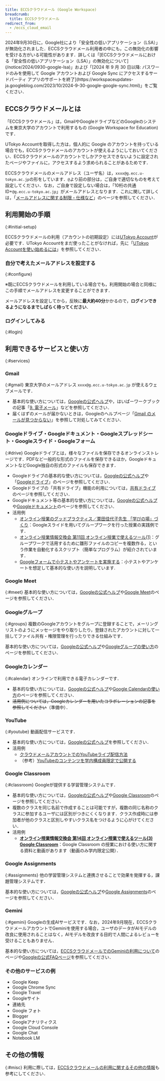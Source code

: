 ```yaml
---
title: ECCSクラウドメール (Google Workspace)
breadcrumb:
  title: ECCSクラウドメール
redirect_from:
  - /eccs_cloud_email
---
```



<WwweccEol systemName="ECCSクラウドメール（Google Workspace）"/>

<div class="box">
2024年9月30日に，Google社により「安全性の低いアプリケーション（LSA）」が無効化されました．ECCSクラウドメール利用者の中にも，この無効化の影響を受ける方がいる可能性があります．詳しくは「[ECCSクラウドメールにおける「安全性の低いアプリケーション（LSA）」の無効化について](/notice/2024/0930-google-lsa)」および「[2024 年 9 月 30 日以降: パスワードのみを使用して Google アカウントおよび Google Sync にアクセスするサードパーティ アプリのサポートを終了](https://workspaceupdates-ja.googleblog.com/2023/10/2024-9-30-google-google-sync.html)」をご覧ください．
</div>

## ECCSクラウドメールとは

「ECCSクラウドメール」は，GmailやGoogleドライブなどのGoogleのシステムを東京大学のアカウントで利用するもの (Google Workspace for Education) です．

UTokyo Accountを取得した方は，個人的に Google のアカウントを持っている場合でも，ECCSクラウドメールのアカウントが使えるようにしておいてください．ECCSクラウドメールのアカウントでしかアクセスできないように設定されたページやファイルに，アクセスするよう求められることがあるためです．

ECCSクラウドメールのメールアドレス（ユーザ名）は，`xxxx@g.ecc.u-tokyo.ac.jp`の形をしています．`@`より前の部分は，ご自身で適切なものを考えて設定してください．なお，ご自身で設定しない場合は，「10桁の共通ID+`@g.ecc.u-tokyo.ac.jp`」がメールアドレスとなります．これに関して詳しくは，「[メールアドレスに関する制限・仕様など](./misc/localpart)」のページを参照してください．

## 利用開始の手順
{:#initial-setup}

ECCSクラウドメールの利用（アカウントの初期設定）には[UTokyo Account](/utokyo_account/)が必要です．UTokyo Accountをまだ使ったことがなければ，先に「[UTokyo Accountを使い始めるには](/utokyo_account/#procedures)」を参照してください．

### 自分で考えたメールアドレスを設定する
{:#configure}

※既にECCSクラウドメールを利用している場合でも，利用開始の場合と同様にこの手順でメールアドレスを変更することができます．

<ECCSCloudEmailConfigure img />

メールアドレスを設定してから，反映に**最大約40分**かかるので，**ログインできるようになるまでしばらく待ってください**．

### ログインしてみる
{:#login}

<ECCSCloudEmailLogin inlineHelp />

## 利用できるサービスと使い方
{:#services}

### Gmail
{:#gmail}
東京大学のメールアドレス `xxxx@g.ecc.u-tokyo.ac.jp` が使えるウェブメールです．
- 基本的な使い方については，[Googleの公式ヘルプ](https://support.google.com/mail)や，はいぱーワークブックの記事「[9. 電子メール](https://hwb.ecc.u-tokyo.ac.jp/hwb2023/literacy/email/)」などを参照してください．
- 届くはずのメールが届かないときは，Googleのヘルプページ「[Gmail のメールが見つからない](https://support.google.com/mail/answer/7015314?hl=ja)」を参照して対処してみてください．

### Googleドライブ・Googleドキュメント・Googleスプレッドシート・Googleスライド・Googleフォーム
{:#drive}
Googleドライブとは，様々なファイルを保存できるオンラインストレージです．PDFなど一般的な形式のファイルを保存できるほか，GoogleドキュメントなどGoogle独自の形式のファイルも保存できます．
- Googleドライブの基本的な使い方については，[Googleの公式ヘルプ](https://support.google.com/drive)や「[Googleドライブ](./drive/)」のページを参照してください．
- Googleドライブの「共有ドライブ」機能の利用については，[共有ドライブ](./drive/shared_drive)のページを参照してください．
- Googleドキュメント等の基本的な使い方については，[Googleの公式ヘルプ](https://support.google.com/docs)や[Googleドキュメント](./document/)のページを参照してください．
- 活用例
    - [オンライン授業のグッドプラクティス／栗田佳代子先生 「学びの場」づくり](/good-practice/interview/kurita)：Googleスライドを用いてグループワークを行った授業の実践例です．
    - [オンライン授業情報交換会 第11回 オンライン授業で使えるツール(1)](/events/luncheon/2020-06-24/)：グループワークで活用するために雛形ファイルのコピーを複数作る，という作業を自動化するスクリプト（簡単なプログラム）が紹介されています．
    - [Googleフォームで小テストやアンケートを実施する](/articles/google-form/)：小テストやアンケートを想定して基本的な使い方を説明しています.

### Google Meet
{:#meet}
基本的な使い方については，[Googleの公式ヘルプ](https://support.google.com/meet)や[Google Meet](./meet/)のページを参照してください．

### Googleグループ
{:#groups}
複数のGoogleアカウントをグループに登録することで，メーリングリストのようにメッセージをやり取りしたり，登録されたアカウントに対して一括してファイル共有・権限管理を行ったりできる仕組みです．

基本的な使い方については，[Googleの公式ヘルプ](https://support.google.com/groups)や[Googleグループの使い方](./group/)のページを参照してください．

### Googleカレンダー
{:#calendar}
オンラインで利用できる電子カレンダーです．
- 基本的な使い方については，[Googleの公式ヘルプ](https://support.google.com/calendar)や[Google Calendarの使い方](calendar)のページを参照してください．
- ~~活用例については，Googleカレンダーを用いたコラボレーションの記事を参照してください~~（準備中）．

### YouTube
{:#youtube}
動画配信サービスです．
- 基本的な使い方については，[Googleの公式ヘルプ](https://support.google.com/youtube)を参照してください．
- 活用例
    - [クラウドメールアカウントでのYouTubeライブ配信方法](./youtube/live/)
    - （参考）[YouTubeのコンテンツを学内構成員限定で公開する](https://www.sodan.ecc.u-tokyo.ac.jp/hack/youtube-utokyo-only/)

### Google Classroom
{:#classroom}
Googleが提供する学習管理システムです．

- 基本的な使い方については，[Googleの公式ヘルプ](https://support.google.com/edu/classroom/)や[Google Classroom](./classroom)のページを参照してください．
- 複数のクラスを同じ名前で作成することは可能ですが，複数の同じ名称のクラスに参加するユーザには区別がつきにくくなります．クラス作成時には参加者が他のクラスと区別しやすいクラス名をつけるように心がけてください．
- 活用例
    - **[オンライン授業情報交換会 第14回 オンライン授業で使えるツール(3) Google Classroom](/events/luncheon/2020-07-15/)**：Google Classroom の授業における使い方に関する資料と動画があります（動画のみ学内限定公開）．

### Google Assignments
{:#assignments}
他の学習管理システムと連携させることで効果を発揮する，課題管理システムです．

基本的な使い方については，[Googleの公式ヘルプ](https://support.google.com/edu/assignments/)や[Google Assignments](./assignments)のページを参照してください．

### Gemini
{:#gemini}
Googleの生成AIサービスです．なお，2024年9月現在，ECCSクラウドメールアカウントでGeminiを使用する場合，ユーザのデータがAIモデルの改良に使用されることはなく，AIモデルを改良する目的で人間によるレビューを受けることもありません．

基本的な使い方については，[ECCSクラウドメールでのGeminiの利用について](./gemini)のページや[Googleの公式FAQページ](https://gemini.google.com/faq)を参照してください．

### その他のサービスの例
- Google Keep
- Google Chrome Sync
- Google Travel
- Googleサイト
- 連絡先
- Google フォト
- Blogger
- Googleアナリティクス
- Google Cloud Console
- Google Chat
- Notebook LM

## その他の情報
{:#misc}
利用に際しては，[ECCSクラウドメールの利用に関するその他の情報](./misc)も参考にしてください．
